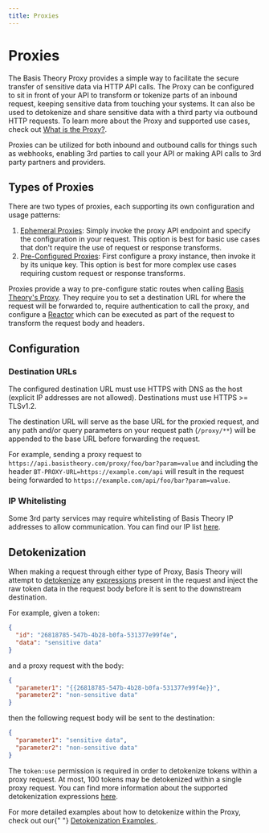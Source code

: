 ```yaml
---
title: Proxies
---
```


# Proxies

The Basis Theory Proxy provides a simple way to facilitate the secure transfer of sensitive data via HTTP API calls.
The Proxy can be configured to sit in front of your API to transform or tokenize parts of an inbound request,
keeping sensitive data from touching your systems. It can also be used to detokenize and share sensitive data with a third party via outbound HTTP requests.
To learn more about the Proxy and supported use cases, check out [What is the Proxy?](/docs/concepts/what-is-the-proxy/).

Proxies can be utilized for both inbound and outbound calls for things such as webhooks, enabling 3rd parties to call
your API or making API calls to 3rd party partners and providers.

## Types of Proxies

There are two types of proxies, each supporting its own configuration and usage patterns:

1. [Ephemeral Proxies](/docs/api/proxies/ephemeral-proxies): Simply invoke the proxy API endpoint and specify the configuration in your request. This option is best for basic use cases that don't require the use of request or response transforms.
2. [Pre-Configured Proxies](/docs/api/proxies/pre-configured-proxies): First configure a proxy instance, then invoke it by its unique key. This option is best for more complex use cases requiring custom request or response transforms.

Proxies provide a way to pre-configure static routes when calling [Basis Theory's Proxy](/docs/api/proxies/invoke-proxy).
They require you to set a destination URL for where the request will be forwarded to, require authentication to call the proxy,
and configure a [Reactor](/docs/api/reactors) which can be executed as part of the request to transform the request body and headers.

## Configuration

### Destination URLs

The configured destination URL must use HTTPS with DNS as the host (explicit IP addresses are not allowed). Destinations must use HTTPS >= TLSv1.2.

The destination URL will serve as the base URL for the proxied request, and any path and/or query parameters on your request path (`/proxy/**`) will be appended to the base URL before forwarding the request.

For example, sending a proxy request to `https://api.basistheory.com/proxy/foo/bar?param=value` and including the header `BT-PROXY-URL=https://example.com/api` will result in the request being forwarded to `https://example.com/api/foo/bar?param=value`.

### IP Whitelisting

Some 3rd party services may require whitelisting of Basis Theory IP addresses to allow communication.
You can find our IP list [here](/docs/api/ip-addresses).

## Detokenization

When making a request through either type of Proxy, Basis Theory will attempt to [detokenize](/docs/expressions/detokenization)
any [expressions](/docs/expressions/) present in the request and inject the raw token data in the request body before it is sent
to the downstream destination.

For example, given a token:

```json showLineNumbers
{
  "id": "26818785-547b-4b28-b0fa-531377e99f4e",
  "data": "sensitive data"
}
```

and a proxy request with the body:

```json showLineNumbers
{
  "parameter1": "{{26818785-547b-4b28-b0fa-531377e99f4e}}",
  "parameter2": "non-sensitive data"
}
```

then the following request body will be sent to the destination:

```json showLineNumbers
{
  "parameter1": "sensitive data",
  "parameter2": "non-sensitive data"
}
```

The `token:use` permission is required in order to detokenize tokens within a proxy request.
At most, 100 tokens may be detokenized within a single proxy request. You can find more information about the supported detokenization expressions [here](/docs/expressions/detokenization).

<Alert>
  For more detailed examples about how to detokenize within the Proxy, check out
  our{" "}
  <a href="/docs/expressions/detokenization#examples">
    Detokenization Examples
  </a>
  .
</Alert>
